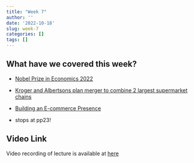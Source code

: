 ```yaml
---
title: "Week 7"
author: ''
date: '2022-10-18'
slug: week-7
categories: []
tags: []
---
```


## What have we covered this week?

- [Nobel Prize in Economics 2022](https://internetcommerce.netlify.app/2022/10/17/nobel-prize/)

- [Kroger and Albertsons plan merger to combine 2 largest supermarket chains](https://www.npr.org/2022/10/14/1129014897/kroger-and-albertsons-plan-merger-to-combine-2-largest-supermarket-chains)

- [Building an E-commerce Presence](/pdf/Building an E-commerce Presence.pdf)

- stops at pp23!

## Video Link

Video recording of lecture is available at [here](https://ksu.zoom.us/rec/play/Qnv6FEtc6avLvf4ptzcHmDs3BYTdGmIwXME4CYrEHP_tie5ctXGAcMCWAq8LgBAP54QKY1cKAbN0rfkm.HEuothvbD1KLU8Fg?continueMode=true&_x_zm_rtaid=vJbJ_YsWTpuDZyN_aEQBVA.1666146043045.cb5ce9ecaf0140b6c95a7c04bc9f32a6&_x_zm_rhtaid=389)